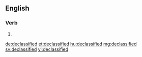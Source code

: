 ==English==

===Verb===
{{head|en|verb form}}

# {{en-past of|declassify}}

[[de:declassified]]
[[et:declassified]]
[[hu:declassified]]
[[mg:declassified]]
[[sv:declassified]]
[[vi:declassified]]